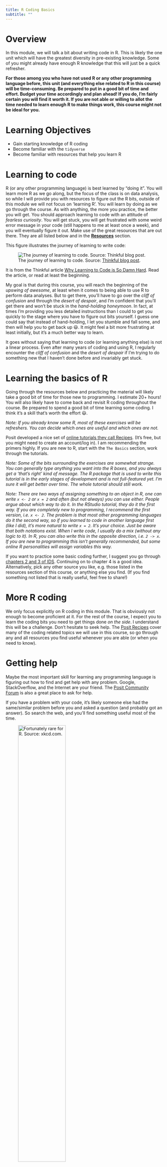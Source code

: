 ```yaml
---
title: R Coding Basics 
subtitle: ""
---
```


# Overview

In this module, we will talk a bit about writing code in R. This is likely the one unit which will have the greatest diversity in pre-existing knowledge. Some of you might already have enough R knowledge that this will just be a quick refresher.

**For those among you who have not used R or any other programming language before, this unit (and everything else related to R in this course) will be time-consuming. Be prepared to put in a good bit of time and effort. Budget your time accordingly and plan ahead! If you do, I'm fairly certain you will find it worth it. If you are not able or willing to allot the time needed to learn enough R to make things work, this course might not be ideal for you.**

# Learning Objectives

-   Gain starting knowledge of R coding
-   Become familiar with the `tidyverse`
-   Become familiar with resources that help you learn R

# Learning to code

R (or any other programming language) is best learned by "doing it". You will learn more R as we go along, but the focus of the class is on data analysis, so while I will provide you with resources to figure out the R bits, outside of this module we will not focus on 'learning R'. You will learn by doing as we go through the course. As with anything, the more you practice, the better you will get. You should approach learning to code with an attitude of *fearless curiosity*. You will get stuck, you will get frustrated with some weird error message in your code (still happens to me at least once a week), and you will eventually figure it out. Make use of the great resources that are out there. They are all listed below and in the [**Resources**](../../resources/Course_Resources.qmd) section.

This figure illustrates the journey of learning to write code:

![The journey of learning to code. Source: [Thinkful blog post](https://www.thinkful.com/blog/why-learning-to-code-is-so-damn-hard/).](../../media/LearningToCode.jpg){fig-alt="Graph titled Coding Confidence vs Compentence. The x-axis is Competence and y-axis is confidence. The first peak is called the hand-holding honeymoon, the decline is called the cliff of confusion, the bottom of the decline is called the desert of despair, the beginning of the incline is called the upswing of awesome, and the end of the graph is the highest peak that says Job Ready."}

It is from the Thinkful article [Why Learning to Code is So Damn Hard](https://www.thinkful.com/blog/why-learning-to-code-is-so-damn-hard/). Read the article, or read at least the beginning.

My goal is that during this course, you will reach the beginning of the *upswing of awesome*, at least when it comes to being able to use R to perform data analyses. But to get there, you'll have to go over the *cliff of confusion* and through the *desert of despair*, and I'm confident that you'll get there and won't be stuck in the *hand-holding honeymoon*. In fact, at times I'm providing you less detailed instructions than I could to get you quickly to the stage where you have to figure out bits yourself. I guess one could say that instead of hand-holding, I let you stumble and fall some, and then will help you to get back up 😃. It might feel a bit more frustrating at least initially, but it's a much better way to learn.

It goes without saying that learning to code (or learning anything else) is not a linear process. Even after many years of coding and using R, I regularly encounter the *cliff of confusion* and the *desert of despair* if I'm trying to do something new that I haven't done before and invariably get stuck.

# Learning the basics of R

Going through the resources below and practicing the material will likely take a good bit of time for those new to programming. I estimate 20+ hours! You will also likely have to come back and revisit R coding throughout the course. Be prepared to spend a good bit of time learning some coding. I think it's a skill that's worth the effort 😃.

*Note: If you already know some R, most of these exercises will be refreshers. You can decide which ones are useful and which ones are not.*

Posit developed a nice set of [online tutorials they call Recipes](https://posit.cloud/learn/recipes). (It's free, but you might need to create an account/log in). I am recommending the primers highly. If you are new to R, start with the `The Basics` section, work through the tutorials.

*Note: Some of the bits surrounding the exercises are somewhat strange. You can generally type anything you want into the R boxes, and you always get a 'that's right' kind of message. The R package that is used to write this tutorial is in the early stages of development and is not full-featured yet. I'm sure it will get better over time. The whole tutorial should still work.*

*Note: There are two ways of assigning something to an object in R, one can write `x <- 2` or `x = 2` and often (but not always) you can use either. People argue about which way to do it. In the RStudio tutorial, they do it the first way. If you are completely new to programming, I recommend the first version, i.e. `x <- 2`. The problem is that most other programming languages do it the second way, so if you learned to code in another language first (like I did), it's more natural to write `x = 2`. It's your choice. Just be aware that both notations exist. When I write code, I usually do a mix (without any logic to it). In R, you can also write this in the opposite direction, i.e. `2 -> x`. If you are new to programming this isn't generally recommended, but some online R personalities will assign variables this way.*

If you want to practice some basic coding further, I suggest you go through [chapters 2 and 3 of IDS](https://rafalab.github.io/dsbook/). Continuing on to chapter 4 is a good idea. Alternatively, pick any other source you like, e.g. those listed in the resources section of this course, or anything else you find. (If you find something not listed that is really useful, feel free to share!)

# More R coding

We only focus explicitly on R coding in this module. That is obviously not enough to become proficient at it. For the rest of the course, I expect you to learn the coding bits you need to get things done *on the side*. I understand this will be a challenge. Don't hesitate to seek help. The [Posit Recipes](https://posit.cloud/learn/recipes) cover many of the coding related topics we will use in this course, so go through any and all resources you find useful whenever you are able (or when you need to know).

# Getting help

Maybe the most important skill for learning any programming language is figuring out how to find and get help with any problem. Google, StackOverflow, and the Internet are your friend. The [Posit Community Forum](https://community.rstudio.com/) is also a great place to ask for help.

If you have a problem with your code, it's likely someone else had the same/similar problem before you and asked a question (and probably got an answer). So search the web, and you'll find something useful most of the time.

![Fortunately rare for R. Source: xkcd.com.](../../media/xkcd_wisdom_of_the_ancients.png){width="60%" fig-alt="An xkcd comic of a stick figure shaking a computer screen saying 'Who were you, denvercoder9? What did you see?!'. Outside the the box, it says 'Never have I felt so close to another soul. And yet so helplessly alone as when I Google an error and there's one result. A thread by someone with the same problem and no answer last posted in 2003."}

In those rare cases when you cannot find information online that helps you figure out your problem, feel free to ask for help. The *Resources* document describes various ways to get help.

A great source for answers is asking questions online. Sometimes, people complain that replies to questions they ask online are unfriendly or harsh. While this is at times true, consider that all the people providing answers are volunteers. They're doing it because they want to help others, they don't get paid for it. It is therefore important that the person asking the question does not waste people's time by asking poorly formulated questions or questions that have been previously answered. In general, those kinds of questions get rude replies. If you have done your homework (i.e., searched online first to see if the answer is already available) and can precisely formulate the question/problem, ideally with a reproducible example, the chance that you get an unfriendly reply is very low.

I have found that a good way of posing question is to write something like this: *"I need help with SPECIFIC PROBLEM, I have searched around and found LINKS/DESCRIPTION OF SIMILAR ISSUES but that doesn't quite solve my problem yet."* If you have a coding problem, add *"Here is some code illustrating what I want to achieve and where the problem is."* and then add a [minimal reproducible example](https://stackoverflow.com/questions/5963269/how-to-make-a-great-r-reproducible-example).

The more you show you've done your homework and are truly stuck (instead of just being lazy and wanting others to do the work for you), and the easier you make it for others to understand what your problem is, the more likely you will get good answers.

If you want to learn more about how to ask a good question online, check out this video by Roger Peng.

<p>

<iframe width="560" height="315" src="https://www.youtube.com/embed/ZFaWxxzouCY" frameborder="0" allow="accelerometer; autoplay; encrypted-media; gyroscope; picture-in-picture" allowfullscreen>

</iframe>

</p>

As you continue on your coding journey, keep in mind: **The great thing about programming is that you can't really "break" things too much. In the worst case you get an error message. So experiment and try out anything you like!**
